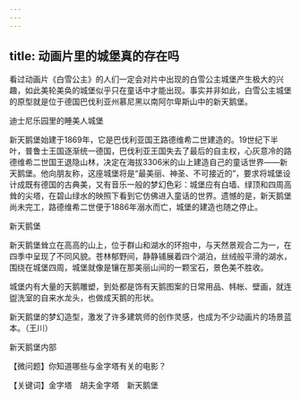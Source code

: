```yaml
---
---
---
```

title: 动画片里的城堡真的存在吗
---




看过动画片《白雪公主》的人们一定会对片中出现的白雪公主城堡产生极大的兴趣，如此美轮美奂的城堡似乎只在童话中才能出现。事实并非如此，白雪公主城堡的原型就是位于德国巴伐利亚州慕尼黑以南阿尔卑斯山中的新天鹅堡。

迪士尼乐园里的睡美人城堡



新天鹅堡始建于1869年，它是巴伐利亚国王路德维希二世建造的。19世纪下半叶，普鲁士王国逐渐统一德国，巴伐利亚王国失去了最后的自主权，心灰意冷的路德维希二世国王退隐山林，决定在海拔3306米的山上建造自己的童话世界——新天鹅堡。他向朋友称，这座城堡将是“最美丽、神圣、不可接近的”，要求将城堡设计成既有德国的古典美，又有音乐一般的梦幻色彩：城堡应有白墙、绿顶和四周高耸的尖塔，在碧山绿水的映照下看到它仿佛进入童话的世界。遗憾的是，新天鹅堡尚未完工，路德维希二世便于1886年溺水而亡，城堡的建造也随之停止。

新天鹅堡



新天鹅堡耸立在高高的山上，位于群山和湖水的环抱中，与天然景观合二为一，在四季中呈现了不同风貌。苍林郁野间，静静铺展着四个湖泊，丝绒般平滑的湖水，围绕在城堡四周，城堡就像是镶在那美丽山间的一颗宝石，景色美不胜收。

城堡内有大量的天鹅雕塑，到处都是饰有天鹅图案的日常用品、帏帐、壁画，就连盥洗室的自来水龙头，也做成天鹅的形状。

新天鹅堡的梦幻造型，激发了许多建筑师的创作灵感，也成为不少动画片的场景蓝本。（王川）

新天鹅堡内部





【微问题】你知道哪些与金字塔有关的电影？

【关键词】金字塔　胡夫金字塔　新天鹅堡